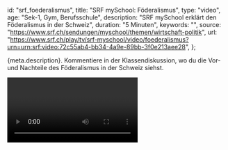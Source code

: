 
  id: "srf_foederalismus",
  title: "SRF mySchool: Föderalismus",
  type: "video",
  age: "Sek-1, Gym, Berufsschule",
  description: "SRF mySchool erklärt den Föderalismus in der Schweiz",
  duration: "5 Minuten",
  keywords: "",
  source: "https://www.srf.ch/sendungen/myschool/themen/wirtschaft-politik",
  url:
    "https://www.srf.ch/play/tv/srf-myschool/video/foederalismus?urn=urn:srf:video:72c55ab4-bb34-4a9e-89bb-3f0e213aee28",
};

<Ref source={meta.source}>
  <p>
    {meta.description}. Kommentiere in der Klassendiskussion, wo du die Vor- und
    Nachteile des Föderalismus in der Schweiz siehst.
  </p>
  <Video url={meta.url} />
</Ref>
